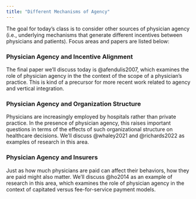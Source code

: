 ```yaml
---
title: "Different Mechanisms of Agency"
---
```


The goal for today's class is to consider other sources of physician agency (i.e., underlying mechanisms that generate different incentives between physicians and patients). Focus areas and papers are listed below:

### Physician Agency and Incentive Alignment
The final paper we'll discuss today is @afendulis2007, which examines the role of physician agency in the the context of the scope of a physician's practice. This is kind of a precursor for more recent work related to agency and vertical integration.

### Physician Agency and Organization Structure
Physicians are increasingly employed by hospitals rather than private practice. In the presence of physician agency, this raises important questions in terms of the effects of such organizational structure on healthcare decisions. We'll discuss @whaley2021 and @richards2022 as examples of research in this area. 

### Physician Agency and Insurers
Just as how much physicians are paid can affect their behaviors, how they are paid might also matter. We'll discuss @ho2014 as an example of research in this area, which examines the role of physician agency in the context of capitated versus fee-for-service payment models. 

